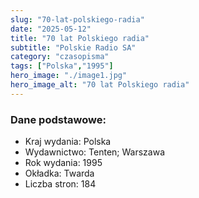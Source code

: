 ```yaml
---
slug: "70-lat-polskiego-radia"
date: "2025-05-12"
title: "70 lat Polskiego radia"
subtitle: "Polskie Radio SA"
category: "czasopisma"
tags: ["Polska","1995"]
hero_image: "./image1.jpg"
hero_image_alt: "70 lat Polskiego radia"
---
```


### Dane podstawowe:

- Kraj wydania: Polska
- Wydawnictwo: Tenten; Warszawa
- Rok wydania: 1995
- Okładka: Twarda
- Liczba stron: 184
